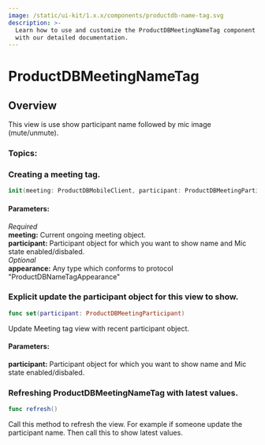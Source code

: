 ```yaml
---
image: /static/ui-kit/1.x.x/components/productdb-name-tag.svg
description: >-
  Learn how to use and customize the ProductDBMeetingNameTag component in ProductDB's iOS UiKit
  with our detailed documentation.
---
```


# ProductDBMeetingNameTag
## Overview
This view is use show participant name followed by mic image (mute/unmute).


### Topics:

### Creating a meeting tag. 

```swift
init(meeting: ProductDBMobileClient, participant: ProductDBMeetingParticipant, appearance: ProductDBNameTagAppearance = AppTheme.shared.nameTagAppearance)
```

#### Parameters:
*Required*  
**meeting:** Current ongoing meeting object.   
**participant:** Participant object for which you want to show name and Mic state enabled/disbaled.   
*Optional*  
**appearance:** Any type which conforms to protocol "ProductDBNameTagAppearance"  

### Explicit update the participant object for this view to show. 

```swift
func set(participant: ProductDBMeetingParticipant)
```
Update Meeting tag view with recent participant object. 
#### Parameters:
**participant:** Participant object for which you want to show name and Mic state enabled/disbaled. 


### Refreshing ProductDBMeetingNameTag with latest values.

```swift
func refresh()
```
Call this method to refresh the view. 
For example if someone update the participant name. Then call this to show latest values.


<head>
  <title>iOS ProductDBMeetingNameTag</title>
</head>
